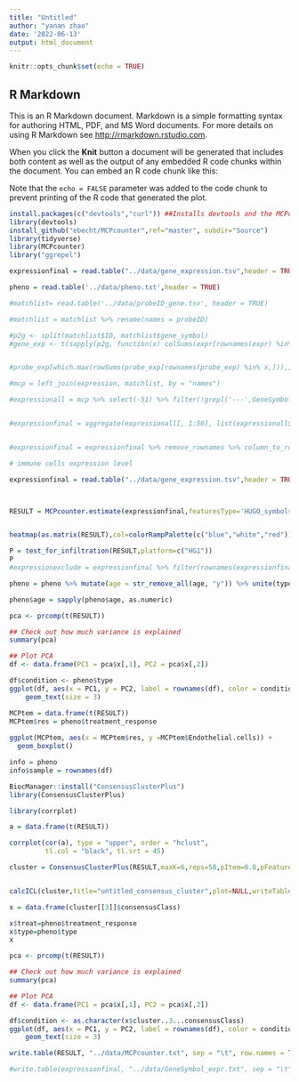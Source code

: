 ```yaml
---
title: "Untitled"
author: "yanan zhao"
date: '2022-06-13'
output: html_document
---
```


```r
knitr::opts_chunk$set(echo = TRUE)

```

## R Markdown

This is an R Markdown document. Markdown is a simple formatting syntax for authoring HTML, PDF, and MS Word documents. For more details on using R Markdown see <http://rmarkdown.rstudio.com>.

When you click the **Knit** button a document will be generated that includes both content as well as the output of any embedded R code chunks within the document. You can embed an R code chunk like this:

Note that the `echo = FALSE` parameter was added to the code chunk to prevent printing of the R code that generated the plot.



```r
install.packages(c("devtools","curl")) ##Installs devtools and the MCPcounter dependancy 'curl'
library(devtools)
install_github("ebecht/MCPcounter",ref="master", subdir="Source")
library(tidyverse)
library(MCPcounter)
library("ggrepel")
```



```r
expressionfinal = read.table("../data/gene_expression.tsv",header = TRUE,row.names = 1)

pheno = read.table('../data/pheno.txt',header = TRUE)
```

```r
#matchlist= read.table('../data/probeID_gene.tsv', header = TRUE)

#matchlist = matchlist %>% rename(names = probeID)
```

```r
#p2g <- split(matchlist$ID, matchlist$gene_symbol)
#gene_exp <- t(sapply(p2g, function(x) colSums(expr[rownames(expr) %in% x,])))


#probe_exp[which.max(rowSums(probe_exp[rownames(probe_exp) %in% x,])),]
```




```r
#mcp = left_join(expression, matchlist, by = "names") 
```


```r

#expressionall = mcp %>% select(-51) %>% filter(!grepl('---',GeneSymbol)) %>% na.omit() 


#expressionfinal = aggregate(expressionall[, 1:50], list(expressionall$GeneSymbol), mean)


#expressionfinal = expressionfinal %>% remove_rownames %>% column_to_rownames(var="Group.1") 

```





```r
# immune cells expression level

expressionfinal = read.table("../data/gene_expression.tsv",header = TRUE) %>% remove_rownames %>% column_to_rownames(var="gene_symbol") 



RESULT = MCPcounter.estimate(expressionfinal,featuresType='HUGO_symbols')


heatmap(as.matrix(RESULT),col=colorRampPalette(c("blue","white","red"))(100) ) 
```


```r

P = test_for_infiltration(RESULT,platform=c("HG1"))
P
#expressionexclude = expressionfinal %>% filter(rownames(expressionfinal) #%in% matchlist[["GeneSymbol"]])

```



```r
pheno = pheno %>% mutate(age = str_remove_all(age, "y")) %>% unite(type, tissue:timepoint) %>% mutate(type = gsub("_pretreatment", "", type)) %>% mutate(type = gsub("eeks after start of", "", type))

pheno$age = sapply(pheno$age, as.numeric)
```


```r
pca <- prcomp(t(RESULT))

## Check out how much variance is explained
summary(pca)

## Plot PCA
df <- data.frame(PC1 = pca$x[,1], PC2 = pca$x[,2])

df$condition <- pheno$type
ggplot(df, aes(x = PC1, y = PC2, label = rownames(df), color = condition)) +
    geom_text(size = 3)


```




```r
MCPtem = data.frame(t(RESULT))
MCPtem$res = pheno$treatment_response
    
ggplot(MCPtem, aes(x = MCPtem$res, y =MCPtem$Endothelial.cells)) +
  geom_boxplot()

```


```r
info = pheno 
info$sample = rownames(df)
```


```r
BiocManager::install("ConsensusClusterPlus")
library(ConsensusClusterPlus)
```



```r
library(corrplot)

a = data.frame(t(RESULT))

corrplot(cor(a), type = "upper", order = "hclust", 
         tl.col = "black", tl.srt = 45)
```



```r
cluster = ConsensusClusterPlus(RESULT,maxK=6,reps=50,pItem=0.8,pFeature=1, title= 'mcp_cluster',clusterAlg="hc",distance="pearson",seed=1262118388.71279,plot="png")


calcICL(cluster,title="untitled_consensus_cluster",plot=NULL,writeTable=FALSE)

```

```r
x = data.frame(cluster[[3]]$consensusClass) 

x$treat=pheno$treatment_response 
x$type=pheno$type
x

```

```r
pca <- prcomp(t(RESULT))

## Check out how much variance is explained
summary(pca)

## Plot PCA
df <- data.frame(PC1 = pca$x[,1], PC2 = pca$x[,2])

df$condition <- as.character(x$cluster..3...consensusClass)
ggplot(df, aes(x = PC1, y = PC2, label = rownames(df), color = condition)) +
    geom_text(size = 3)

```




```r
write.table(RESULT, "../data/MCPcounter.txt", sep = "\t", row.names = TRUE, quote = FALSE)

#write.table(expressionfinal, "../data/GeneSymbol_expr.txt", sep = "\t", row.names = TRUE, quote = FALSE)
```



